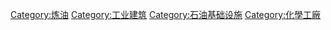 {{Commonscat|Oil refineries}}

[[Category:炼油|Category:炼油]]
[[Category:工业建筑|Category:工业建筑]]
[[Category:石油基础设施|Category:石油基础设施]]
[[Category:化學工廠|Category:化學工廠]]